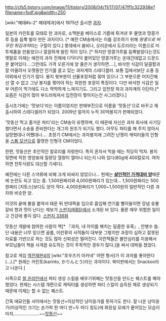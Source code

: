 http://cfs5.tistory.com/image/11/tistory/2008/04/11/17/07/47ff1c322938e?filename=fsdf.jpg&width=250

[wiki:"해태#s-2" 해태제과]에서 1975년 출시한 [[과자]].

일본의 카린토를 모태로 한 과자로, 소맥분을 베이스로 기름에 튀겨낸 후 물엿과 땅콩가루 등을 듬뿍 발라 만든 과자이다. [* 예전 CM송에서는 이를 강조하기 위해 ''땅콩으로 버무린 튀김과자''라는 구절이 있다.] 롯데에서 붐비나, 오리온에서 도르리라는 이름으로 미투제품을 만들었으나 깔끔하게 발린 적이 있다. [* 하지만 땅콩가루를 듬뿍발랐다는것도 옛말로 이제는 예전의 과자 전체에 다닥다닥 붙어있던 땅콩가루는 온데간데없고 드문드문 붙어있다....그런데도 가격 오른거에 양 줄은거 생각하면....], 바삭한 식감이 달콤함과 잘 어울려서 오랫동안 인기를 끌고 있는 과자계의 스테디셀러. 보통 집에서보단 소풍 등 야외에서 인기가 많다. 봉지 윗부분이 선물포장처럼 묶여 있으나 그 부분으론 어지간해선 열 수 없고 그냥 봉지를 찢어야 하는 희한한 포장이 특징이다. 다만 바삭한 식감은 일부 어른이 먹기에도 다소 딱딱하게 느껴지기도. 그리고 입천장 파괴 과자계의 이단아.[* 요즘은 식감이 많이 부드러워져서 입천장이 찢어지는건 사그러졌다.]

출시초기에는 '맛보다'라는 이름이었지만 판매부진으로 이름을 '맛동산'으로 바꾸고 재출시하여 스테디셀러가 되었다. 2009년 말까지 누적 30억봉지가 판매되었다.

'맛동산 먹고 즐거운 파티'라는 CM송이 유명하며, 이 때문에 자신은 과자 회사에 사기당했다면서 소송을 준비한다는 개그의 원조가 되기도 했다. 아무도 파티를 해 주지 않아서 실망했대나 어쨌대나…. 초창기 CM에서는 과자봉지에 그려진 난쟁이 캐릭터들의 인형을 [[스톱 모션]]으로 촬영한 인형극 CM이었다. 

한편, 맛동산은 초인적인 칼로리를 자랑한다. 특히 혼자서 먹을 때는 적당히 먹자. 봉지 뒷면에 적힌 영양표에 질량당 열량이 열마나 되는지 나와 있다(80g에 400칼로리. 여차하면 전투식량도 대신할 기세다).

예전에는 다른 스낵류에 비해 크게 비싸지 않았으나… 현재는 '''[[창렬|살인적인 가격대비 양]]'''때문에 논란도 되고 있는 중. 1,500원짜리와 4,000원짜리가 있는데… 1,500원짜리는 500원짜리 [치토스]보다도 양이 작다. 4,000원짜리가 1,000~1,500원의 일반적인 다른 과자와 비슷한 양.

이것의 끝에 불을 붙여서 태운 뒤 반대쪽을 입으로 흡입해 연기를 빨아들이면 앙념 숯불갈비 향과 맛이 난다는 제보가 [[스펀지(KBS)]]에서 소개된 바 있다. 물론 매우 위험한 일이고 건강에 좋지 않다. [http://www.kbsmedias.co.kr/kbs/?doc=shop/item.php&it_id=019827 스펀지 336화]

맛동산 개발에 참여한 사람이 책[* 『과자, 내 아이를 해치는 달콤한 유혹』, 안병수 씀. 단 내용은 너무 믿으면 골룸, 이런류의 서적들이 대부분 그렇지만 과장이 심하고 잘못된 자료를 기반으로 하는 것도 많아 신뢰성은 떨어진다. 이런책들은 불안심리를 이용해서 부모님들이 책을 사게끔 유도하는 것이 주목적인 경우가 많다.]을 써서 대박을 쳤었다.

참고로 게임 [[역전재판4]]의 [wiki:"호우즈키 아카네" 어떤 형사]가 이 과자를 좋아한다(…).[* 원래는 카린토(karinto, かりんとう)라는 과자이다. 북미판에서는 Snackoo라고 나온다.]

사족으로 [[씰 온라인]]에서 파티 생성 스킬을 배우기위해는 맛동산을 만드는 퀘스트를 해야 했었다. 현재는 시스템 개편으로 캐릭터를 생성하면 파티 스킬이 습득된 채로 생성되기 때문에 이제는 할 수 없는 퀘스트.

간혹 애묘인들 사이에서는 맛동산=이상적인 냥이응가를 뜻하기도 한다. 잘 나온 냥이응가(이상적인 크기는 손가락 한 마디 반~두 마디 정도)에 화장실 모래가 뭍어있는 모습이 마치…………………~~[[똥|맛똥산]]~~

